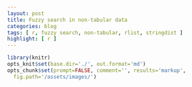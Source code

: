 ```yaml
---
layout: post
title: Fuzzy search in non-tabular data
categories: blog
tags: [ r, fuzzy search, non-tabular, rlist, stringdist ]
highlight: [ r ]
---
```


```r
library(knitr)
opts_knit$set(base.dir='./', out.format='md')
opts_chunk$set(prompt=FALSE, comment='', results='markup',
  fig.path='/assets/images/')
```

